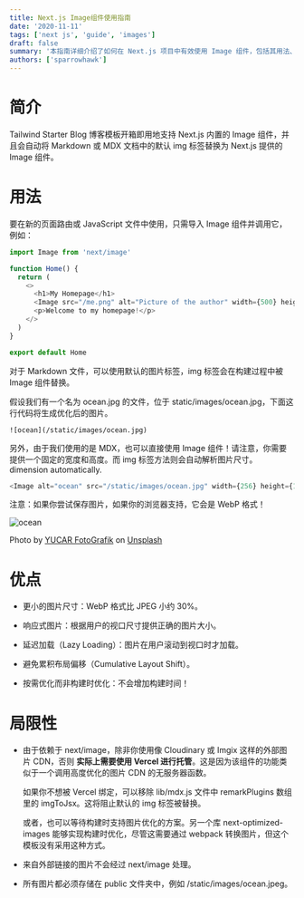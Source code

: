 ```yaml
---
title: Next.js Image组件使用指南
date: '2020-11-11'
tags: ['next js', 'guide', 'images']
draft: false
summary: '本指南详细介绍了如何在 Next.js 项目中有效使用 Image 组件，包括其用法、优点和局限性，特别是在MDX文件中的应用。'
authors: ['sparrowhawk']
---
```


# 简介

Tailwind Starter Blog 博客模板开箱即用地支持 Next.js 内置的 Image 组件，并且会自动将 Markdown 或 MDX 文档中的默认 img 标签替换为 Next.js 提供的 Image 组件。

# 用法

要在新的页面路由或 JavaScript 文件中使用，只需导入 Image 组件并调用它，例如：

```js
import Image from 'next/image'

function Home() {
  return (
    <>
      <h1>My Homepage</h1>
      <Image src="/me.png" alt="Picture of the author" width={500} height={500} />
      <p>Welcome to my homepage!</p>
    </>
  )
}

export default Home
```

对于 Markdown 文件，可以使用默认的图片标签，img 标签会在构建过程中被 Image 组件替换。

假设我们有一个名为 ocean.jpg 的文件，位于 static/images/ocean.jpg，下面这行代码将生成优化后的图片。

```
![ocean](/static/images/ocean.jpg)
```

另外，由于我们使用的是 MDX，也可以直接使用 Image 组件！请注意，你需要提供一个固定的宽度和高度。而 img 标签方法则会自动解析图片尺寸。dimension automatically.

```js
<Image alt="ocean" src="/static/images/ocean.jpg" width={256} height={128} />
```

注意：如果你尝试保存图片，如果你的浏览器支持，它会是 WebP 格式！

![ocean](/static/images/ocean.jpeg)

Photo by [YUCAR FotoGrafik](https://unsplash.com/@yucar?utm_source=unsplash&utm_medium=referral&utm_content=creditCopyText)
on [Unsplash](https://unsplash.com/s/photos/sea?utm_source=unsplash&utm_medium=referral&utm_content=creditCopyText)

# 优点

- 更小的图片尺寸：WebP 格式比 JPEG 小约 30%。

- 响应式图片：根据用户的视口尺寸提供正确的图片大小。

- 延迟加载（Lazy Loading）：图片在用户滚动到视口时才加载。

- 避免累积布局偏移（Cumulative Layout Shift）。

- 按需优化而非构建时优化：不会增加构建时间！

# 局限性

- 由于依赖于 next/image，除非你使用像 Cloudinary 或 Imgix 这样的外部图片 CDN，否则 **实际上需要使用 Vercel 进行托管**。这是因为该组件的功能类似于一个调用高度优化的图片 CDN 的无服务器函数。

  如果你不想被 Vercel 绑定，可以移除 lib/mdx.js 文件中 remarkPlugins 数组里的 imgToJsx。这将阻止默认的 img 标签被替换。

  或者，也可以等待构建时支持图片优化的方案。另一个库 next-optimized-images 能够实现构建时优化，尽管这需要通过 webpack 转换图片，但这个模板没有采用这种方式。

- 来自外部链接的图片不会经过 next/image 处理。

- 所有图片都必须存储在 public 文件夹中，例如 /static/images/ocean.jpeg。
